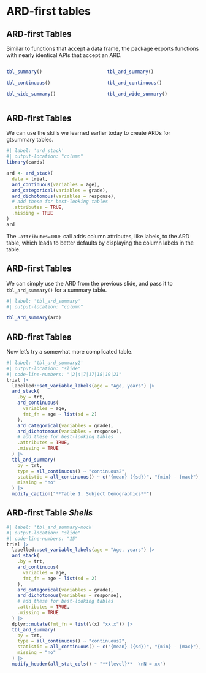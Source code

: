 # ARD-first tables

## ARD-first Tables

Similar to functions that accept a data frame, the package exports functions with nearly identical APIs that accept an ARD.

::: columns
::: {.column width="50%"}

```r
tbl_summary()

tbl_continuous()

tbl_wide_summary()
```

:::
::: {.column width="50%"}

```r
tbl_ard_summary()

tbl_ard_continuous()

tbl_ard_wide_summary()
```

:::
:::

## ARD-first Tables

We can use the skills we learned earlier today to create ARDs for gtsummary tables.

```r
#| label: 'ard_stack'
#| output-location: "column"
library(cards)

ard <- ard_stack(
  data = trial, 
  ard_continuous(variables = age),
  ard_categorical(variables = grade),
  ard_dichotomous(variables = response),
  # add these for best-looking tables
  .attributes = TRUE, 
  .missing = TRUE 
)
ard
```

::: aside
The `.attributes=TRUE` call adds column attributes, like labels, to the ARD table, which leads to better defaults by displaying the column labels in the table.
:::

## ARD-first Tables

We can simply use the ARD from the previous slide, and pass it to `tbl_ard_summary()` for a summary table.

```r
#| label: 'tbl_ard_summary'
#| output-location: "column"

tbl_ard_summary(ard)
```


## ARD-first Tables

Now let's try a somewhat more complicated table.

```r
#| label: 'tbl_ard_summary2'
#| output-location: "slide"
#| code-line-numbers: "|2|4|7|17|18|19|21"
trial |> 
  labelled::set_variable_labels(age = "Age, years") |> 
  ard_stack( 
    .by = trt,
    ard_continuous(
      variables = age,
      fmt_fn = age ~ list(sd = 2)
    ),
    ard_categorical(variables = grade),
    ard_dichotomous(variables = response),
    # add these for best-looking tables
    .attributes = TRUE, 
    .missing = TRUE 
  ) |> 
  tbl_ard_summary(
    by = trt,
    type = all_continuous() ~ "continuous2",
    statistic = all_continuous() ~ c("{mean} ({sd})", "{min} - {max}"),
    missing = "no"
  ) |> 
  modify_caption("**Table 1. Subject Demographics**")
```

## ARD-first Table *Shells*

```r
#| label: 'tbl_ard_summary-mock'
#| output-location: "slide"
#| code-line-numbers: "15"
trial |> 
  labelled::set_variable_labels(age = "Age, years") |> 
  ard_stack( 
    .by = trt,
    ard_continuous(
      variables = age,
      fmt_fn = age ~ list(sd = 2)
    ),
    ard_categorical(variables = grade),
    ard_dichotomous(variables = response),
    # add these for best-looking tables
    .attributes = TRUE, 
    .missing = TRUE 
  ) |> 
  dplyr::mutate(fmt_fn = list(\(x) "xx.x")) |> 
  tbl_ard_summary(
    by = trt,
    type = all_continuous() ~ "continuous2",
    statistic = all_continuous() ~ c("{mean} ({sd})", "{min} - {max}"),
    missing = "no"
  ) |> 
  modify_header(all_stat_cols() ~ "**{level}**  \nN = xx")
```


